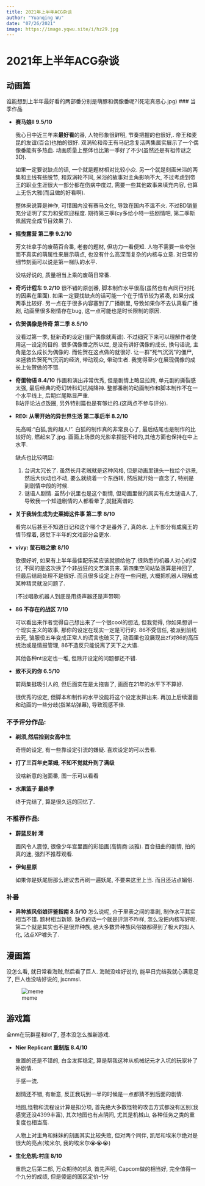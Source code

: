 ```yaml
---
title: 2021年上半年ACG杂谈
author: "Yuanqing Wu"
date: "07/26/2021"
image: https://image.yqwu.site/i/hz29.jpg
---
```


# 2021年上半年ACG杂谈

## 动画篇

谁能想到上半年最好看的两部番分别是萌豚和偶像番呢?(死宅真恶心.jpg)
### 当季作品

* **赛马娘II 9.5/10** 

  我心目中近三年来**最好看**的番, 人物形象很鲜明, 节奏把握的也很好,. 帝王和麦昆的友谊(百合)也拍的很好. 双涡轮和帝王有马纪念复活两集属实展示了一个偶像番能有多热血. 动画质量上整体也比第一季好了不少(虽然还是有祖传谜之3D).

  如果一定要说缺点的话, 一个就是题材相对比较小众. 另一个就是刻画米浴的两集和主线有些脱节, 和双涡轮不同, 米浴的故事对主角影响不大, 不过考虑到帝王的职业生涯很大一部分都在伤病中度过, 需要一些其他故事来填充内容, 也算上无伤大雅(而且做的好看啊).

  整体来说算是神作, 可惜国内没有赛马文化, 导致在国内不温不火. 不过BD销量充分证明了实力和受欢迎程度. 期待第三季(cy多给小特一些剧情吧, 第二季斯佩酱完全成节目效果了).

* **摇曳露营 第二季 9.2/10**

  芳文社拿手的废萌百合番, 老套的题材, 但功力一看便知. 人物不需要一些夸张而不真实的萌属性来展示萌点, 也没有什么高深而复杂的内核与立意. 对日常的细节刻画可以说是第一梯队的水平.

  没啥好说的, 质量相当上乘的废萌日常番.

* **奇巧计程车 9.2/10**
	很不错的原创番, 脚本制作水平很高(虽然也有点同行衬托的因素在里面). 如果一定要找缺点的话可能一个在于情节较为紧凑, 如果分成两季比较好. 另一点在于很多内容塞到了广播剧里, 导致如果你不去认真看广播剧, 动画里很多剧情存在bug, 这一点可能也是时长限制的原因.

* **佐贺偶像是传奇 第二季 8.5/10**

  没看过第一季, 挺新奇的设定(僵尸偶像就离谱).  不过细究下来可以理解作者使用这一设定的目的. 很多偶像番之所以烂, 是没有讲好偶像的成长, 换句话说, 主角是怎么成长为偶像的. 而佐贺在这点做的就很好. 让一群"死气沉沉"的僵尸, 来拯救佐贺死气沉沉的经济, 带动观众, 带动生者. 我觉得至少在展现偶像的成长上佐贺做的不错.

* **奇蛋物语 8.4/10**
	作画和演出非常优秀, 但是剧情上略显拉跨, 单元剧的撕裂感太强, 最后经典的奇幻转科幻机械降神. 整部番剧的动画制作和脚本制作不在一个水平线上, 后期烂尾略显严重.  
	B站评论沾点饭圈, 另外特别篇也是有够烂的.(这两点不参与评分).

* **RE0: 从零开始的异世界生活 第二季后半 8.2/10**

  先高喊:"白狐,我的超人!". 白狐的制作真的非常良心了, 最后结尾也是制作的比较好的, 燃起来了.jpg. 画面上场景的光影拿捏挺不错的,其他方面也保持在中上水平.

  缺点也比较明显:

  1. 台词太冗长了. 虽然长月老贼就是这种风格, 但是动画里镜头一拉给个远景, 然后大伙动也不动, 要么就绕着一个东西转, 然后就开始一直念了, 特别是到剧情中段的时候.
  2. 谜语人剧情. 虽然小说里也是这个剧情, 但动画里做的属实有点太谜语人了, 导致我一个知道剧情的人都看晕了,就挺离谱的. 

  

* **关于我转生成为史莱姆这件事 第二季 8/10**

  看完以后甚至不知道日记和这个哪个才是番外了, 真的水. 上半部分有成魔王的情节撑着, 感觉下半年的文戏部分会更水.

* **vivy: 萤石眼之歌 8/10**

  歌很好听, 如果有上半年最佳配乐奖应该就颁给他了.很熟悉的机器人对心的探讨, 不同的是这次换了个非战狂的文艺演员来. 第四集空间站坠落算是神回了, 但最后结局处理不是很好. 而且很多设定上存在一些问题, 大概把机器人理解成某种精灵就没问题了.

  (不过唱歌机器人到底是用扬声器还是声带啊)

* **86 不存在的战区 7/10**

  可以看出来作者觉得自己想出来了一个很cool的想法, 但我觉得, 你如果想讲一个现实主义的故事, 那你的设定在现实一定是可行的.  86不受信任, 被派到前线去死, 骗服役五年变成正常人的谎言也破灭了, 动画里也没展现出zf对86的高压统治或是情报管理, 86不造反只能说离了天下之大谱.

  其他各种nt设定也一堆, 但除开设定的问题都还不错.

* **致不灭的你 6.5/10**  

  前两集挺吸引人的,  但后面实在是太拖沓了, 画面在21年的水平下不算好.

  很优秀的设定, 但脚本和制作的水平没能将这个设定发挥出来. 再加上后续漫画和动画的一些分歧(指某站弹幕), 导致观感不佳.

### 不予评分作品:

* **剃须,然后捡到女高中生**

  奇怪的设定, 有一些靠设定引流的嫌疑. 喜欢设定的可以去看.

* **打了三百年史莱姆, 不知不觉就升到了满级**

  没啥新意的泡面番, 图一乐可以看看

* **水果篮子 最终季**

  终于完结了, 算是很久远的回忆了.

### 不推荐作品:

* **蔚蓝反射 澪**

  画风令人震惊, 很像少年宫里画的彩铅画(高情商:淡雅). 百合扭曲的剧情, 拍的真的迷, 强烈不推荐观看.

* **伊甸星原**

  如果你是妖尾厨那么建议去再刷一遍妖尾, 不要来这里上当. 而且还沾点媚俗.

### 补番
* **异种族风俗娘评鉴指南 8.5/10**
	怎么说呢, 介于里表之间的番剧, 制作水平其实相当不错. 题材相当新颖. 缺点的话一个就是评测不咋样, 怎么没把内核写好呢. 第二个就是其实也不是很异种族, 绝大多数异种族风俗娘都得到了极大的拟人化, 沾点XP噱头了.


## 漫画篇

没怎么看, 就日常看海贼,然后看了巨人. 海贼没啥好说的, 能早日完结我就心满意足了, 巨人也没啥好说的, jscnmsl.

![meme](https://image.yqwu.site/i/5ef8b977e7756f24d84bbb82794f4695ee6bfe280b4eb1110ec73ed7d1ee3ebc.jpg)

## 游戏篇

全nm在玩群星和lol了, 基本没怎么推新游戏.

* **Nier Replicant 重制版 8.4/10**

  重置的还是不错的, 白金发挥稳定, 算是帮我这种从机械纪元才入坑的玩家补了补剧情.

  手感一流.

   剧情还不错, 有新意, 反正我玩到一半的时候是一点都猜不到后面的剧情. 

  地图,怪物和流程设计算是扣分项, 首先绝大多数怪物的攻击方式都没有区别(我感觉还没4399丰富), 其次地图也有点阴间, 尤其是机械山, 各种任务之类的重复度也相当高.

  人物上对主角和妹妹的刻画其实比较失败, 但对两个同伴, 凯尼和埃米尔绝对是很大的亮点(埃米尔, 我的埃米尔😭😭😭)

* **生化危机:村庄 8/10**

  重启之后第二部, 万众期待的机8, 首先声明, Capcom做的相当好, 完全值得一个九分的成绩, 但是傻逼的国区定价-1分

